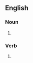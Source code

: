 ==English==

===Noun===
{{head|en|noun form}}

# {{plural of|limber|lang=en}}

===Verb===
{{head|en|verb form}}

# {{en-third-person singular of|limber}}
